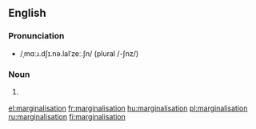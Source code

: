 ==English==

===Pronunciation===
* /ˌmɑːɹ.dʃɪ.nə.laIˈzeː.ʃn/ (plural /-ʃnz/)

===Noun===
{{en-noun|pl=marginalizations}}

# {{British}} {{alternative spelling of|marginalization}}

[[el:marginalisation]]
[[fr:marginalisation]]
[[hu:marginalisation]]
[[pl:marginalisation]]
[[ru:marginalisation]]
[[fi:marginalisation]]